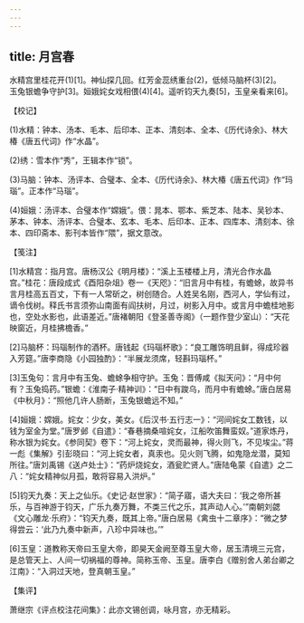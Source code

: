 ```yaml
---
---
---
```

title: 月宫春
---




水精宫里桂花开(1)[1]。神仙探几回。红芳金蕊绣重台(2)，低倾马脑杯(3)[2]。　　玉兔银蟾争守护[3]。姮娥姹女戏相偎(4)[4]。遥听钧天九奏[5]，玉皇亲看来[6]。





【校记】


(1)水精：钟本、汤本、毛本、后印本、正本、清刻本、全本、《历代诗余》、林大椿《唐五代词》作“水晶”。

(2)绣：雪本作“秀”，王辑本作“锁”。

(3)马脑：钟本、汤评本、合璧本、全本、《历代诗余》、林大椿《唐五代词》作“玛瑙”。正本作“马瑙”。

(4)姮娥：汤评本、合璧本作“嫦娥”。偎：晁本、鄂本、紫芝本、陆本、吴钞本、茅本、钟本、汤评本、合璧本、玄本、毛本、后印本、正本、四库本、清刻本、徐本、四印斋本、影刊本皆作“隈”，据文意改。





【笺注】


[1]水精宫：指月宫。唐杨汉公《明月楼》：“溪上玉楼楼上月，清光合作水晶宫。”桂花：唐段成式《酉阳杂俎》卷一《天咫》：“旧言月中有桂，有蟾蜍，故异书言月桂高五百丈，下有一人常斫之，树创随合。人姓吴名刚，西河人，学仙有过，谪令伐树。释氏书言须弥山南面有阎扶树，月过，树影入月中。或言月中蟾桂地影也，空处水影也，此语差近。”唐褚朝阳《登圣善寺阁》（一题作登少室山）：“天花映窗近，月桂拂檐香。”

[2]马脑杯：玛瑙制作的酒杯。唐钱起《玛瑙杯歌》：“良工雕饰明且鲜，得成珍器入芳筵。”唐李商隐《小园独酌》：“半展龙须席，轻斟玛瑙杯。”

[3]玉兔句：言月中有玉兔、蟾蜍争相守护。玉兔：晋傅咸《拟天问》：“月中何有？玉兔捣药。”银蟾：《淮南子·精神训》：“日中有踆乌，而月中有蟾蜍。”唐白居易《中秋月》：“照他几许人肠断，玉兔银蟾远不知。”

[4]姮娥：嫦娥。姹女：少女，美女。《后汉书·五行志一》：“河间姹女工数钱，以钱为室金为堂。”唐罗邺《自遣》：“春巷摘桑喧姹女，江船吹笛舞蛮奴。”道家炼丹，称水银为姹女。《参同契》卷下：“河上姹女，灵而最神，得火则飞，不见埃尘。”蒋一彪《集解》引彭晓曰：“河上姹女者，真汞也。见火则飞腾，如鬼隐龙潜，莫知所往。”唐刘禹锡《送卢处士》：“药炉烧姹女，酒瓮贮贤人。”唐陆龟蒙《自遣》之二八：“姹女精神似月孤，敢将容易入洪炉。”

[5]钧天九奏：天上之仙乐。《史记·赵世家》：“简子寤，语大夫曰：‘我之帝所甚乐，与百神游于钧天，广乐九奏万舞，不类三代之乐，其声动人心。’”南朝刘勰《文心雕龙·乐府》：“钧天九奏，既其上帝。”唐白居易《禽虫十二章序》：“微之梦得尝云：‘此乃九奏中新声，八珍中异味也。’”

[6]玉皇：道教称天帝曰玉皇大帝，即昊天金阙至尊玉皇大帝，居玉清境三元宫，是总管天上、人间一切祸福的尊神。简称玉帝、玉皇。唐李白《赠别舍人弟台卿之江南》：“入洞过天地，登真朝玉皇。”





【集评】


萧继宗《评点校注花间集》：此亦文锡创调，咏月宫，亦无精彩。